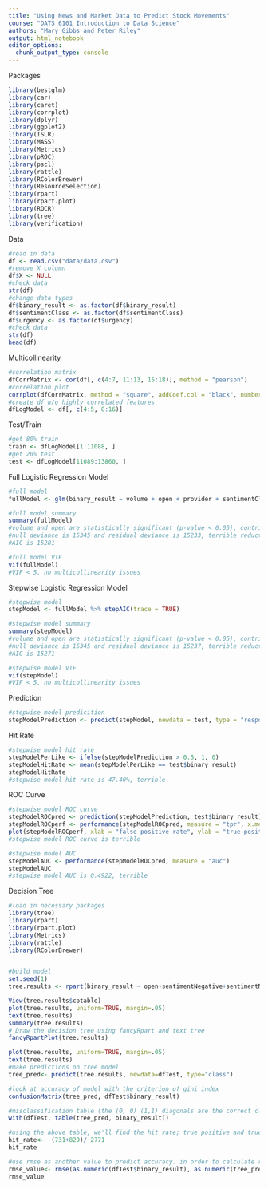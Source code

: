 ```yaml
---
title: "Using News and Market Data to Predict Stock Movements"
course: "DATS 6101 Introduction to Data Science"
authors: "Mary Gibbs and Peter Riley"
output: html_notebook
editor_options: 
  chunk_output_type: console
---
```


Packages
```r
library(bestglm)
library(car)
library(caret)
library(corrplot)
library(dplyr)
library(ggplot2)
library(ISLR)
library(MASS)
library(Metrics)
library(pROC)
library(pscl)
library(rattle)
library(RColorBrewer)
library(ResourceSelection)
library(rpart)
library(rpart.plot)
library(ROCR)
library(tree)
library(verification)
```

Data 
```r
#read in data 
df <- read.csv("data/data.csv") 
#remove X column
df$X <- NULL 
#check data
str(df)
#change data types
df$binary_result <- as.factor(df$binary_result)
df$sentimentClass <- as.factor(df$sentimentClass)
df$urgency <- as.factor(df$urgency)
#check data
str(df)
head(df)
```

Multicollinearity
```r
#correlation matrix
dfCorrMatrix <- cor(df[, c(4:7, 11:13, 15:18)], method = "pearson")
#correlation plot 
corrplot(dfCorrMatrix, method = "square", addCoef.col = "black", number.cex = 7/ncol(df))
#create df w/o highly correlated features
dfLogModel <- df[, c(4:5, 8:16)]
```

Test/Train
```r
#get 80% train
train <- dfLogModel[1:11088, ]
#get 20% test
test <- dfLogModel[11089:13860, ]
```

Full Logistic Regression Model 
```r
#full model 
fullModel <- glm(binary_result ~ volume + open + provider + sentimentClass + sentimentNegative + sentimentNeutral + sentimentPositive + urgency + firstMentionSentence + bodySize, family = binomial(link = "logit"), data = train)

#full model summary
summary(fullModel)
#volume and open are statistically significant (p-value < 0.05), contribute to model
#null deviance is 15345 and residual deviance is 15233, terrible reduction
#AIC is 15281

#full model VIF
vif(fullModel)
#VIF < 5, no multicollinearity issues
```

Stepwise Logistic Regression Model
```r
#stepwise model
stepModel <- fullModel %>% stepAIC(trace = TRUE)

#stepwise model summary
summary(stepModel)
#volume and open are statistically significant (p-value < 0.05), contribute to model
#null deviance is 15345 and residual deviance is 15237, terrible reduction
#AIC is 15271

#stepwise model VIF
vif(stepModel)
#VIF < 5, no multicollinearity issues
```

Prediction
```r
#stepwise model predicition
stepModelPrediction <- predict(stepModel, newdata = test, type = "response")
```

Hit Rate
```r
#stepwise model hit rate
stepModelPerLike <- ifelse(stepModelPrediction > 0.5, 1, 0)
stepModelHitRate <- mean(stepModelPerLike == test$binary_result)
stepModelHitRate
#stepwise model hit rate is 47.40%, terrible
```

ROC Curve
```r
#stepwise model ROC curve
stepModelROCpred <- prediction(stepModelPrediction, test$binary_result)
stepModelROCperf <- performance(stepModelROCpred, measure = "tpr", x.measure = "fpr")
plot(stepModelROCperf, xlab = "false positive rate", ylab = "true positive rate")
#stepwise model ROC curve is terrible

#stepwise model AUC
stepModelAUC <- performance(stepModelROCpred, measure = "auc")
stepModelAUC
#stepwise model AUC is 0.4922, terrible
```

Decision Tree
```r
#load in necessary packages
library(tree)
library(rpart)
library(rpart.plot)
library(Metrics)
library(rattle)
library(RColorBrewer)


#build model
set.seed(1)
tree.results <- rpart(binary_result ~ open+sentimentNegative+sentimentNeutral+sentimentPositive+bodySize+wordCount, data = training, control= rpart.control(maxdepth = 6), parms= list(split= 'gini'), method = "class")

View(tree.results$cptable)
plot(tree.results, uniform=TRUE, margin=.05)
text(tree.results)
summary(tree.results)
# Draw the decision tree using fancyRpart and text tree
fancyRpartPlot(tree.results)

plot(tree.results, uniform=TRUE, margin=.05)
text(tree.results)
#make predictions on tree model
tree_pred<- predict(tree.results, newdata=dfTest, type="class")

#look at accuracy of model with the criterion of gini index
confusionMatrix(tree_pred, dfTest$binary_result)

#misclassification table (the (0, 0) (1,1) diagonals are the correct classifications
with(dfTest, table(tree_pred, binary_result))

#using the above table, we'll find the hit rate; true positive and true negative error rate
hit_rate<-  (731+829)/ 2771
hit_rate

#use rmse as another value to predict accuracy. in order to calculate rmse, the actual and predicted values have to be numeric
rmse_value<- rmse(as.numeric(dfTest$binary_result), as.numeric(tree_pred))
rmse_value
```
